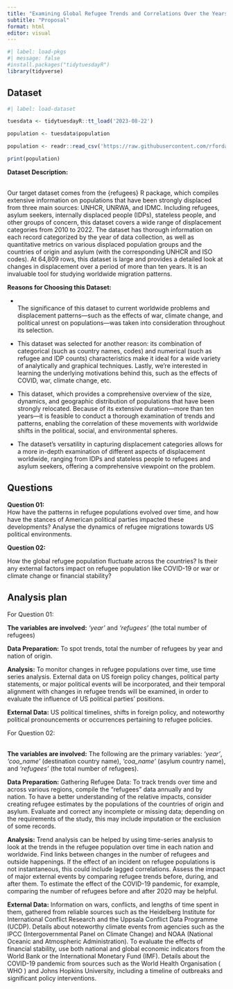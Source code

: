 ```yaml
---
title: "Examining Global Refugee Trends and Correlations Over the Years"
subtitle: "Proposal"
format: html
editor: visual
---
```


```r
#| label: load-pkgs
#| message: false
#install.packages("tidytuesdayR")
library(tidyverse)
```

## Dataset

```r
#| label: load-dataset

tuesdata <- tidytuesdayR::tt_load('2023-08-22')

population <- tuesdata$population

population <- readr::read_csv('https://raw.githubusercontent.com/rfordatascience/tidytuesday/master/data/2023/2023-08-22/population.csv', show_col_types = FALSE)

print(population)
```

**Dataset Description:**

\
Our target dataset comes from the {refugees} R package, which compiles extensive information on populations that have been strongly displaced from three main sources: UNHCR, UNRWA, and IDMC. Including refugees, asylum seekers, internally displaced people (IDPs), stateless people, and other groups of concern, this dataset covers a wide range of displacement categories from 2010 to 2022. The dataset has thorough information on each record categorized by the year of data collection, as well as quantitative metrics on various displaced population groups and the countries of origin and asylum (with the corresponding UNHCR and ISO codes). At 64,809 rows, this dataset is large and provides a detailed look at changes in displacement over a period of more than ten years. It is an invaluable tool for studying worldwide migration patterns.

**Reasons for Choosing this Dataset:**

-   \
    The significance of this dataset to current worldwide problems and displacement patterns—such as the effects of war, climate change, and political unrest on populations—was taken into consideration throughout its selection.

-   This dataset was selected for another reason: its combination of categorical (such as country names, codes) and numerical (such as refugee and IDP counts) characteristics make it ideal for a wide variety of analytically and graphical techniques. Lastly, we're interested in learning the underlying motivations behind this, such as the effects of COVID, war, climate change, etc.

-   This dataset, which provides a comprehensive overview of the size, dynamics, and geographic distribution of populations that have been strongly relocated. Because of its extensive duration—more than ten years—it is feasible to conduct a thorough examination of trends and patterns, enabling the correlation of these movements with worldwide shifts in the political, social, and environmental spheres.

-   The dataset's versatility in capturing displacement categories allows for a more in-depth examination of different aspects of displacement worldwide, ranging from IDPs and stateless people to refugees and asylum seekers, offering a comprehensive viewpoint on the problem.

## Questions

**Question 01:**\
How have the patterns in refugee populations evolved over time, and how have the stances of American political parties impacted these developments? Analyse the dynamics of refugee migrations towards US political environments.

**Question 02:**

How the global refugee population fluctuate across the countries? Is their any external factors impact on refugee population like COVID-19 or war or climate change or financial stability?

## Analysis plan

For Question 01:

**The variables are involved:** *'year'* and *'refugees'* (the total number of refugees)

**Data Preparation:** To spot trends, total the number of refugees by year and nation of origin.

**Analysis:** To monitor changes in refugee populations over time, use time series analysis. External data on US foreign policy changes, political party statements, or major political events will be incorporated, and their temporal alignment with changes in refugee trends will be examined, in order to evaluate the influence of US political parties' positions.

**External Data:** US political timelines, shifts in foreign policy, and noteworthy political pronouncements or occurrences pertaining to refugee policies.

For Question 02:

**\
The variables are involved:** The following are the primary variables: *'year'*, *'coo_name'* (destination country name), *'coa_name'* (asylum country name), and *'refugees'* (the total number of refugees).

**Data Preparation:** Gathering Refugee Data: To track trends over time and across various regions, compile the "refugees" data annually and by nation. To have a better understanding of the relative impacts, consider creating refugee estimates by the populations of the countries of origin and asylum. Evaluate and correct any incomplete or missing data; depending on the requirements of the study, this may include imputation or the exclusion of some records.

**Analysis:** Trend analysis can be helped by using time-series analysis to look at the trends in the refugee population over time in each nation and worldwide. Find links between changes in the number of refugees and outside happenings. If the effect of an incident on refugee populations is not instantaneous, this could include lagged correlations. Assess the impact of major external events by comparing refugee trends before, during, and after them. To estimate the effect of the COVID-19 pandemic, for example, comparing the number of refugees before and after 2020 may be helpful.

**External Data:** Information on wars, conflicts, and lengths of time spent in them, gathered from reliable sources such as the Heidelberg Institute for International Conflict Research and the Uppsala Conflict Data Programme (UCDP). Details about noteworthy climate events from agencies such as the IPCC (Intergovernmental Panel on Climate Change) and NOAA (National Oceanic and Atmospheric Administration). To evaluate the effects of financial stability, use both national and global economic indicators from the World Bank or the International Monetary Fund (IMF). Details about the COVID-19 pandemic from sources such as the World Health Organisation ( WHO ) and Johns Hopkins University, including a timeline of outbreaks and significant policy interventions.
